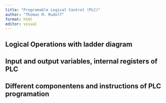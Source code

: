 ```yaml
---
title: "Programable Logical Control (PLC)"
author: "Thomas M. Rudolf"
format: html
editor: visual
---
```


## Logical Operations with ladder diagram

## Input and output variables, internal registers of PLC

## Different componentens and instructions of PLC programation

